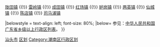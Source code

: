 {{Navbox
|name = 汕头市潮南区行政区划
|title = '''[[潮南区]]行政区划'''
|above = 行政隶属：[[中华人民共和国]][[广东省]][[汕头市]]　　区政府驻地：[[峡山街道]]
|state = {{{state<includeonly>|collapsed</includeonly>}}}

|group1 = '''[[街道 (行政区划)|街道]]'''：
|list1 = [[峡山街道]]

|group2 = '''[[镇]]'''：
|list2 = [[井都镇]] {{!}} [[陇田镇]] {{!}} [[雷岭镇]] {{!}} [[成田镇]] {{!}} [[红场镇]] {{!}} [[胪岗镇]] {{!}} [[两英镇]] {{!}} [[仙城镇]] {{!}} [[陈店镇 (汕头市)|陈店镇]] {{!}} [[司马浦镇]]

|belowstyle = text-align: left; font-size: 80%;
|below= 参见：[[中华人民共和国广东省乡级以上行政区列表]]。
}}<noinclude> 
[[Category:广东市辖区模板|汕头市]]
[[Category:汕头模板|区划]]
[[Category:潮南区行政区划]]
</noinclude>